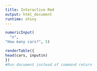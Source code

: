 ```yaml
---
title: Interactive Rmd
output: html_document
runtime: shiny
---
```

  
```r
numericInput(
  "n",
"How many cars?", 5)

renderTable({
head(cars, input$n)
})
#Run document instead of command return
```

